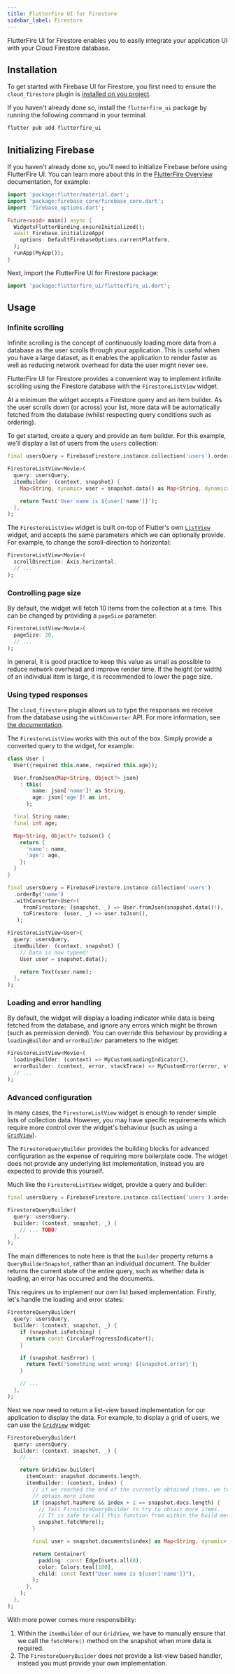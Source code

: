 ```yaml
---
title: FlutterFire UI for Firestore
sidebar_label: Firestore
---
```


FlutterFire UI for Firestore enables you to easily integrate your application UI with your Cloud
Firestore database.

## Installation

To get started with Firebase UI for Firestore, you first need to ensure the `cloud_firestore` plugin is
[installed on you project](https://firebase.flutter.dev/docs/firestore/overview#installation).

If you haven't already done so, install the `flutterfire_ui` package by running the following command in your terminal:

```bash
flutter pub add flutterfire_ui
```

## Initializing Firebase

If you haven't already done so, you'll need to initialize Firebase before using FlutterFire UI.
You can learn more about this in the [FlutterFire Overview](https://firebase.flutter.dev/docs/overview#initializing-flutterfire)
documentation, for example:

```dart title="lib/main.dart"
import 'package:flutter/material.dart';
import 'package:firebase_core/firebase_core.dart';
import 'firebase_options.dart';

Future<void> main() async {
  WidgetsFlutterBinding.ensureInitialized();
  await Firebase.initializeApp(
    options: DefaultFirebaseOptions.currentPlatform,
  );
  runApp(MyApp());
}
```

Next, import the FlutterFire UI for Firestore package:

```dart
import 'package:flutterfire_ui/flutterfire_ui.dart';
```

## Usage

### Infinite scrolling

Infinite scrolling is the concept of continuously loading more data from a database
as the user scrolls through your application. This is useful when you have a large
dataset, as it enables the application to render faster as well as reducing network
overhead for data the user might never see.

FlutterFire UI for Firestore provides a convenient way to implement infinite scrolling
using the Firestore database with the `FirestoreListView` widget.

At a minimum the widget accepts a Firestore query and an item builder. As the user scrolls
down (or across) your list, more data will be automatically fetched from the database (whilst
respecting query conditions such as ordering).

To get started, create a query and provide an item builder. For this example, we'll display
a list of users from the `users` collection:

```dart
final usersQuery = FirebaseFirestore.instance.collection('users').orderBy('name');

FirestoreListView<Movie>(
  query: usersQuery,
  itemBuilder: (context, snapshot) {
    Map<String, dynamic> user = snapshot.data() as Map<String, dynamic>;

    return Text('User name is ${user['name']}');
  },
);
```

The `FirestoreListView` widget is built on-top of Flutter's own [`ListView`](https://api.flutter.dev/flutter/widgets/ListView-class.html)
widget, and accepts the same parameters which we can optionally provide. For example, to change the scroll-direction to horizontal:

```dart
FirestoreListView<Movie>(
  scrollDirection: Axis.horizontal,
  // ...
);
```

### Controlling page size

By default, the widget will fetch 10 items from the collection at a time. This can be changed by providing a `pageSize` parameter:

```dart
FirestoreListView<Movie>(
  pageSize: 20,
  // ...
);
```

In general, it is good practice to keep this value as small as possible to reduce network overhead and improve render time. If the height (or width)
of an individual item is large, it is recommended to lower the page size.

### Using typed responses

The `cloud_firestore` plugin allows us to type the responses we receive from the database using the `withConverter` API. For more information,
see [the documentation](../../firestore/usage.mdx#typing-collectionreference-and-documentreference).

The `FirestoreListView` works with this out of the box. Simply provide a converted query to the widget, for example:

```dart
class User {
  User({required this.name, required this.age});

  User.fromJson(Map<String, Object?> json)
    : this(
        name: json['name']! as String,
        age: json['age']! as int,
      );

  final String name;
  final int age;

  Map<String, Object?> toJson() {
    return {
      'name': name,
      'age': age,
    };
  }
}

final usersQuery = FirebaseFirestore.instance.collection('users')
  .orderBy('name')
  .withConverter<User>(
     fromFirestore: (snapshot, _) => User.fromJson(snapshot.data()!),
     toFirestore: (user, _) => user.toJson(),
   );

FirestoreListView<User>(
  query: usersQuery,
  itemBuilder: (context, snapshot) {
    // Data is now typeed!
    User user = snapshot.data();

    return Text(user.name);
  },
);
```

### Loading and error handling

By default, the widget will display a loading indicator while data is being fetched from the database, and ignore any errors which might be thrown
(such as permission denied). You can override this behaviour by providing a `loadingBuilder` and `errorBuilder` parameters to the widget:

```dart
FirestoreListView<Movie>(
  loadingBuilder: (context) => MyCustomLoadingIndicator(),
  errorBuilder: (context, error, stackTrace) => MyCustomError(error, stackTrace),
  // ...
);
```

### Advanced configuration

In many cases, the `FirestoreListView` widget is enough to render simple lists of collection data.
However, you may have specific requirements which require more control over the widget's behaviour
(such as using a [`GridView`](https://api.flutter.dev/flutter/widgets/GridView-class.html)).

The `FirestoreQueryBuilder` provides the building blocks for advanced configuration as the expense of
requiring more boilerplate code. The widget does not provide any underlying list implementation, instead
you are expected to provide this yourself.

Much like the `FirestoreListView` widget, provide a query and builder:

```dart
final usersQuery = FirebaseFirestore.instance.collection('users').orderBy('name');

FirestoreQueryBuilder(
  query: usersQuery,
  builder: (context, snapshot, _) {
    // ... TODO!
  },
);
```

The main differences to note here is that the `builder` property returns a `QueryBuilderSnapshot`, rather
than an individual document. The builder returns the current state of the entire query, such as whether
data is loading, an error has occurred and the documents.

This requires us to implement our own list based implementation. Firstly, let's handle the loading and error
states:

```dart
FirestoreQueryBuilder(
  query: usersQuery,
  builder: (context, snapshot, _) {
    if (snapshot.isFetching) {
      return const CircularProgressIndicator();
    }

    if (snapshot.hasError) {
      return Text('Something went wrong! ${snapshot.error}');
    }

    // ...
  },
);
```

Next we now need to return a list-view based implementation for our application to display the data. For example,
to display a grid of users, we can use the [`GridView`](https://api.flutter.dev/flutter/widgets/GridView-class.html) widget:

```dart
FirestoreQueryBuilder(
  query: usersQuery,
  builder: (context, snapshot, _) {
    // ...

    return GridView.builder(
      itemCount: snapshot.documents.length,
      itemBuilder: (context, index) {
        // if we reached the end of the currently obtained items, we try to
        // obtain more items
        if (snapshot.hasMore && index + 1 == snapshot.docs.length) {
          // Tell FirestoreQueryBuilder to try to obtain more items.
          // It is safe to call this function from within the build method.
          snapshot.fetchMore();
        }

        final user = snapshot.documents[index] as Map<String, dynamic>;

        return Container(
          padding: const EdgeInsets.all(8),
          color: Colors.teal[100],
          child: const Text("User name is ${user['name']}"),
        );
      },
    );
  },
);
```

With more power comes more responsibility:

1. Within the `itemBuilder` of our `GridView`, we have to manually ensure that we call the `fetchMore()` method on the snapshot when more data is required.
1. The `FirestoreQueryBuilder` does not provide a list-view based handler, instead you must provide your own implementation.


